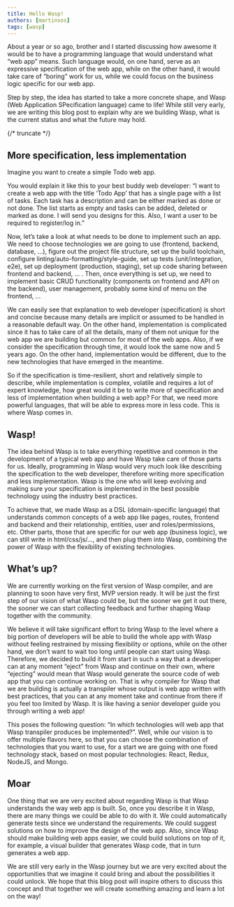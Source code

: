 ```yaml
---
title: Hello Wasp!
authors: [martinsos]
tags: [wasp]
---
```


About a year or so ago, brother and I started discussing how awesome it would be to have a programming language that would understand what “web app” means. Such language would, on one hand, serve as an expressive specification of the web app, while on the other hand, it would take care of “boring” work for us, while we could focus on the business logic specific for our web app.

Step by step, the idea has started to take a more concrete shape, and Wasp (Web Application SPecification language) came to life! While still very early, we are writing this blog post to explain why are we building Wasp, what is the current status and what the future may hold.

{/* truncate */}

## More specification, less implementation

Imagine you want to create a simple Todo web app.

You would explain it like this to your best buddy web developer: “I want to create a web app with the title ‘Todo App’ that has a single page with a list of tasks. Each task has a description and can be either marked as done or not done. The list starts as empty and tasks can be added, deleted or marked as done. I will send you designs for this. Also, I want a user to be required to register/log in.”

Now, let’s take a look at what needs to be done to implement such an app. We need to choose technologies we are going to use (frontend, backend, database, …), figure out the project file structure, set up the build toolchain, configure linting/auto-formatting/style-guide, set up tests (unit/integration, e2e), set up deployment (production, staging), set up code sharing between frontend and backend, … . Then, once everything is set up, we need to implement basic CRUD functionality (components on frontend and API on the backend), user management, probably some kind of menu on the frontend, …

We can easily see that explanation to web developer (specification) is short and concise because many details are implicit or assumed to be handled in a reasonable default way. On the other hand, implementation is complicated since it has to take care of all the details, many of them not unique for the web app we are building but common for most of the web apps. Also, if we consider the specification through time, it would look the same now and 5 years ago. On the other hand, implementation would be different, due to the new technologies that have emerged in the meantime.

So if the specification is time-resilient, short and relatively simple to describe, while implementation is complex, volatile and requires a lot of expert knowledge, how great would it be to write more of specification and less of implementation when building a web app? For that, we need more powerful languages, that will be able to express more in less code. This is where Wasp comes in.

## Wasp!

The idea behind Wasp is to take everything repetitive and common in the development of a typical web app and have Wasp take care of those parts for us. Ideally, programming in Wasp would very much look like describing the specification to the web developer, therefore writing more specification and less implementation. Wasp is the one who will keep evolving and making sure your specification is implemented in the best possible technology using the industry best practices.

To achieve that, we made Wasp as a DSL (domain-specific language) that understands common concepts of a web app like pages, routes, frontend and backend and their relationship, entities, user and roles/permissions, etc. Other parts, those that are specific for our web app (business logic), we can still write in html/css/js/…, and then plug them into Wasp, combining the power of Wasp with the flexibility of existing technologies.

## What’s up?

We are currently working on the first version of Wasp compiler, and are planning to soon have very first, MVP version ready. It will be just the first step of our vision of what Wasp could be, but the sooner we get it out there, the sooner we can start collecting feedback and further shaping Wasp together with the community.

We believe it will take significant effort to bring Wasp to the level where a big portion of developers will be able to build the whole app with Wasp without feeling restrained by missing flexibility or options, while on the other hand, we don’t want to wait too long until people can start using Wasp. Therefore, we decided to build it from start in such a way that a developer can at any moment “eject” from Wasp and continue on their own, where “ejecting” would mean that Wasp would generate the source code of web app that you can continue working on. That is why compiler for Wasp that we are building is actually a transpiler whose output is web app written with best practices, that you can at any moment take and continue from there if you feel too limited by Wasp. It is like having a senior developer guide you through writing a web app!

This poses the following question: “In which technologies will web app that Wasp transpiler produces be implemented?”. Well, while our vision is to offer multiple flavors here, so that you can choose the combination of technologies that you want to use, for a start we are going with one fixed technology stack, based on most popular technologies: React, Redux, NodeJS, and Mongo.

## Moar

One thing that we are very excited about regarding Wasp is that Wasp understands the way web app is built. So, once you describe it in Wasp, there are many things we could be able to do with it. We could automatically generate tests since we understand the requirements. We could suggest solutions on how to improve the design of the web app. Also, since Wasp should make building web apps easier, we could build solutions on top of it, for example, a visual builder that generates Wasp code, that in turn generates a web app.

We are still very early in the Wasp journey but we are very excited about the opportunities that we imagine it could bring and about the possibilities it could unlock. We hope that this blog post will inspire others to discuss this concept and that together we will create something amazing and learn a lot on the way!

